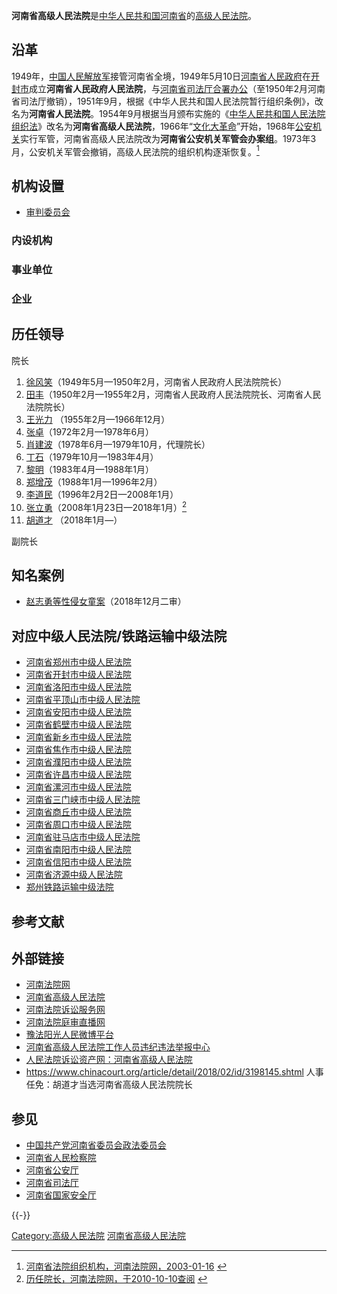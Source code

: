 {{主条目消歧义|本條目介紹中華人民共和國成立後，負責管轄河南省的二級法院。關於中华民国大陆时期負責相同地區及職責的法院，請另見[[河南高等法院|河南高等法院]]。}}
{{Expand|time=2013-02-15}}
{{Infobox PRCG
|机构名称=河南省高级人民法院
|标志1=National Emblem of the People's Republic of China.svg
|职位1=院长
|人员1=[[胡道才|胡道才]]
|衔级1=[[二级大法官|二级大法官]]
|上诉法院=[[中华人民共和国最高人民法院|中华人民共和国最高人民法院]]
|业务上级机构=[[中华人民共和国最高人民法院|中华人民共和国最高人民法院]]
|组织上级机构=[[河南省人民代表大会|河南省人民代表大会]]<br>[[河南省人民代表大会常务委员会|河南省人民代表大会常务委员会]]
|中共上级=[[中国共产党河南省委员会|中国共产党河南省委员会]]
|中共本级=中国共产党河南省高级人民法院党组
|机构类型=[[高级人民法院|高级人民法院]]
|行政级别=副省级
|授权法源=[[中华人民共和国宪法|中华人民共和国宪法]]
|组织法规=[[中华人民共和国人民法院组织法|中华人民共和国人民法院组织法]]
|地址1=[[河南省|河南省]][[郑州市|郑州市]][[金水区|金水区]]金水路东段282号
|网站=河南省高级人民法院
|网址=http://www.hncourt.gov.cn
|成立时间=
|时期1=1949年5月10日-1951年9月
|机构1=河南省人民政府人民法院
|时期2=1951年9月-1954年9月
|机构2=河南省人民法院
|时期3=1954年9月-1968年
|机构3=河南省高级人民法院
|时期4=1968年-1973年3月
|机构4=河南省公安机关军管会办案组
|时期5=1973年3月至今
|机构5=河南省高级人民法院
}}

'''河南省高级人民法院'''是[[中华人民共和国|中华人民共和国]][[河南省|河南省]]的[[高级人民法院|高级人民法院]]。

==沿革==
1949年，[[中国人民解放军|中国人民解放军]]接管河南省全境，1949年5月10日[[河南省人民政府|河南省人民政府]]在[[开封市|开封市]]成立'''河南省人民政府人民法院'''，与[[河南省司法厅|河南省司法厅]][[合署办公|合署办公]]（至1950年2月河南省司法厅撤销），1951年9月，根据《中华人民共和国人民法院暂行组织条例》，改名为'''河南省人民法院'''。1954年9月根据当月颁布实施的《[[中华人民共和国人民法院组织法|中华人民共和国人民法院组织法]]》改名为'''河南省高级人民法院'''，1966年“[[文化大革命|文化大革命]]”开始，1968年[[公安机关|公安机关]]实行军管，河南省高级人民法院改为'''河南省公安机关军管会办案组'''。1973年3月，公安机关军管会撤销，高级人民法院的组织机构逐渐恢复。<ref>[http://hnfy.chinacourt.org/public/detail.php?id=11 河南省法院组织机构，河南法院网，2003-01-16] {{webarchive|url=https://web.archive.org/web/20100703185058/http://hnfy.chinacourt.org/public/detail.php?id=11 |date=2010-07-03 }}</ref>

==机构设置==
*[[审判委员会|审判委员会]]
===内设机构===
===事业单位===
===企业===

==历任领导==
;院长
#[[徐风笑|徐风笑]]（1949年5月—1950年2月，河南省人民政府人民法院院长）
#[[田丰_(1887年)|田丰]]（1950年2月—1955年2月，河南省人民政府人民法院院长、河南省人民法院院长）
#[[王光力|王光力]] （1955年2月—1966年12月）
#[[张卓|张卓]]（1972年2月—1978年6月）
#[[肖建波|肖建波]]（1978年6月—1979年10月，代理院长）
#[[丁石|丁石]]（1979年10月—1983年4月）
#[[黎明_(1924年)|黎明]]（1983年4月—1988年1月）
#[[郑增茂|郑增茂]]（1988年1月—1996年2月）
#[[李道民|李道民]]（1996年2月2日—2008年1月）
#[[张立勇|张立勇]]（2008年1月23日—2018年1月）<ref>[http://hnfy.chinacourt.org/hnfy/ 历任院长，河南法院网，于2010-10-10查阅] {{webarchive|url=https://web.archive.org/web/20060830175418/http://hnfy.chinacourt.org/hnfy/ |date=2006-08-30 }}</ref>
#[[胡道才|胡道才]] （2018年1月—）
;副院长

==知名案例==

*[[赵志勇等性侵女童案|赵志勇等性侵女童案]]（2018年12月二审）

==对应中级人民法院/铁路运输中级法院==
*[[河南省郑州市中级人民法院|河南省郑州市中级人民法院]] 
*[[河南省开封市中级人民法院|河南省开封市中级人民法院]]
*[[河南省洛阳市中级人民法院|河南省洛阳市中级人民法院]] 
*[[河南省平顶山市中级人民法院|河南省平顶山市中级人民法院]]
*[[河南省安阳市中级人民法院|河南省安阳市中级人民法院]]
*[[河南省鹤壁市中级人民法院|河南省鹤壁市中级人民法院]]
*[[河南省新乡市中级人民法院|河南省新乡市中级人民法院]] 
*[[河南省焦作市中级人民法院|河南省焦作市中级人民法院]] 
*[[河南省濮阳市中级人民法院|河南省濮阳市中级人民法院]] 
*[[河南省许昌市中级人民法院|河南省许昌市中级人民法院]] 
*[[河南省漯河市中级人民法院|河南省漯河市中级人民法院]] 
*[[河南省三门峡市中级人民法院|河南省三门峡市中级人民法院]] 
*[[河南省商丘市中级人民法院|河南省商丘市中级人民法院]] 
*[[河南省周口市中级人民法院|河南省周口市中级人民法院]] 
*[[河南省驻马店市中级人民法院|河南省驻马店市中级人民法院]] 
*[[河南省南阳市中级人民法院|河南省南阳市中级人民法院]] 
*[[河南省信阳市中级人民法院|河南省信阳市中级人民法院]] 
*[[河南省济源中级人民法院|河南省济源中级人民法院]] 
*[[郑州铁路运输中级法院|郑州铁路运输中级法院]]

==参考文献==
{{Reflist}}

==外部链接==
*[https://web.archive.org/web/20170621225451/http://hnfy.chinacourt.org/index.shtml 河南法院网]
*[http://www.hncourt.gov.cn 河南省高级人民法院] {{Wayback|url=http://www.hncourt.gov.cn/ |date=20200802164511 }}
*[http://ssfw.hncourt.gov.cn 河南法院诉讼服务网] {{Wayback|url=http://ssfw.hncourt.gov.cn/ |date=20200126211412 }}
*[http://tv.hncourt.gov.cn 河南法院庭审直播网] {{Wayback|url=http://tv.hncourt.gov.cn/ |date=20190614034234 }}
*[https://web.archive.org/web/20170415200714/http://t.people.com.cn/hnfyMain.action 豫法阳光人民微博平台]
*[http://jubao.court.gov.cn/hen 河南省高级人民法院工作人员违纪违法举报中心] {{Wayback|url=http://jubao.court.gov.cn/hen |date=20170415200929 }}
*[https://web.archive.org/web/20170415104100/http://www.rmfysszc.gov.cn/statichtml/rm_sindex/105/rm_sindex.shtml 人民法院诉讼资产网：河南省高级人民法院]
* https://www.chinacourt.org/article/detail/2018/02/id/3198145.shtml {{Wayback|url=https://www.chinacourt.org/article/detail/2018/02/id/3198145.shtml |date=20181014091719 }}  人事任免：胡道才当选河南省高级人民法院院长

==参见==
*[[中国共产党河南省委员会政法委员会|中国共产党河南省委员会政法委员会]]
*[[河南省人民检察院|河南省人民检察院]]
*[[河南省公安厅|河南省公安厅]]
*[[河南省司法厅|河南省司法厅]]
*[[河南省国家安全厅|河南省国家安全厅]]

{{-}}
{{党和国家机构|河南省|level=高级}}
{{中华人民共和国各省级行政区|审判机关}}
{{中华人民共和国法院|地}}

[[Category:高级人民法院|Category:高级人民法院]]
[[Category:河南省高级人民法院|]]